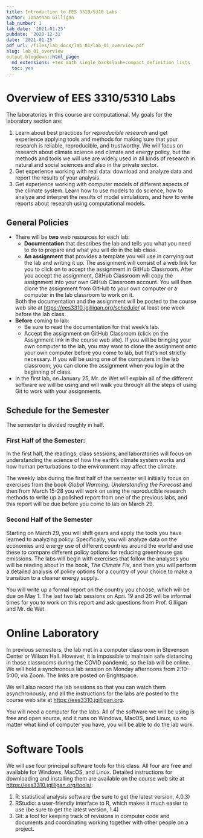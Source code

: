 ```yaml
---
title: Introduction to EES 3310/5310 Labs
author: Jonathan Gilligan
lab_number: 1
lab_date: '2021-01-25'
pubdate: '2020-12-31'
date: '2021-01-25'
pdf_url: /files/lab_docs/lab_01/lab_01_overview.pdf
slug: lab_01_overview
output.blogdown::html_page:
  md_extensions: +tex_math_single_backslash+compact_definition_lists
  toc: yes
---
```

# Overview of EES 3310/5310 Labs

The laboratories in this course are computational. My goals for the laboratory section are:

1. Learn about best practices for _reproducible research_ and get experience applying tools and methods for making 
   sure that your research is reliable, reproducible, and trustworthy.
   We will focus on research about climate science and climate and energy policy, but the methods and tools we will
   use are widely used in all kinds of research in natural and social sciences and also in the private sector.
2. Get experience working with real data: download and analyze data and report the results of your analysis.
3. Get experience working with computer models of different aspects of the climate system. Learn how to use models
   to do science, how to analyze and interpret the results of model simulations, and how to write reports about
   research using computational models.

## General Policies

* There will be **two** web resources for each lab: 
    * **Documentation** that describes the lab and tells you what you need to do to prepare and what you will do in the 
      lab class.
    * **An assignment** that provides a template you will use in carrying out the lab and writing it up. The assignment
      will consist of a web link for you to click on to accept the assignment in GitHub Classroom. After you accept
      the assignment, GitHub Classroom will copy the assignment into your own GitHub Classroom account.
      You will then clone the assignment from GitHub to your own computer or a computer in the lab classroom to work
      on it.

    Both the documentation and the assignment will be posted to the course web site at 
    <https://ees3310.jgilligan.org/schedule/> at least one week before the lab class.
* **Before** coming to lab:
    * Be sure to read the documentation for that week's lab.
    * Accept the assignment on GitHub Classroom (click on the Assignment link in the course web site). If you will be
      bringing your own computer to the lab, you may want to clone the assignment onto your own computer before you
      come to lab, but that's not strictly necessary. If you will be using one of the computers in the lab classroom,
      you can clone the assignment when you log in at the beginning of class.
      
* In the first lab, on January 25, Mr. de Wet will explain all of the different software we will be using and will
  walk you through all the steps of using Git to work with your assignments.
   
## Schedule for the Semester

The semester is divided roughly in half. 

### First Half of the Semester:

In the first half, the readings, class sessions, and laboratories will focus 
on understanding the science of how the earth's climate system works and how human perturbations to the environment may
affect the climate. 

The weekly labs during the first half of the semester will initiially focus on exercises from the book 
_Global Warming: Understanding the Forecast_ 
and then from March 15-28 you will work on using the reproducible research methods to write up a polished
report from one of the previous labs, and this report will be due before you come to lab on March 29.

### Second Half of the Semester

Starting on March 29, you will shift gears and apply the tools you have learned to analyzing policy. 
Specifically, you will analyze data on the economies and energy use of different countries around
the world and use these to compare different policy options for reducing greenhouse gas emissions. 
The labs will begin with exercises that follow the analyses you will be reading about in the book, _The Climate Fix_, and then 
you will perform a detailed analysis of policy options for a country of your choice to make a transition
to a cleaner energy supply.

You will write up a formal report on the country you choose, which will be due on May 1. The last two lab sessions on Apri. 19 and 26 
will be informal times for you to work on this report and ask questions from Prof. Gilligan and Mr. de Wet.

# Online Laboratory

In previous semesters, the lab met in a computer classroom in Stevenson Center or Wilson Hall. However, it is impossible to maintain 
safe distancing in those classrooms during the COVID pandemic, so the lab will be online. We will hold a synchronous lab session on 
Monday afternoons from 2:10--5:00, via Zoom. The links are posted on Brightspace. 

We will also record the lab sessions so that you can watch them asynchronously, and all the instructions for the labs are posted to the
course web site at <https://ees3310.jgilligan.org>.

You will need a computer for the labs. All of the software we will be using is free and open source, and it runs on Windows, MacOS, and Linux,
so no matter what kind of computer you have, you will be able to do the lab work.

# Software Tools

We will use four principal software tools for this class. All four are free and available for Windows, MacOS, and 
Linux. Detailed instructions for downloading and installing them are available on the course web site at
<https://ees3310.jgilligan.org/tools/>:

1. R: statistical analysis software (be sure to get the latest version, 4.0.3)
2. RStudio: a user-friendly interface to R, which makes it much easier to use (be sure to get the latest version, 1.4)
3. Git: a tool for keeping track of revisions in computer code and documents and coordinating working together with
   other people on a project.
